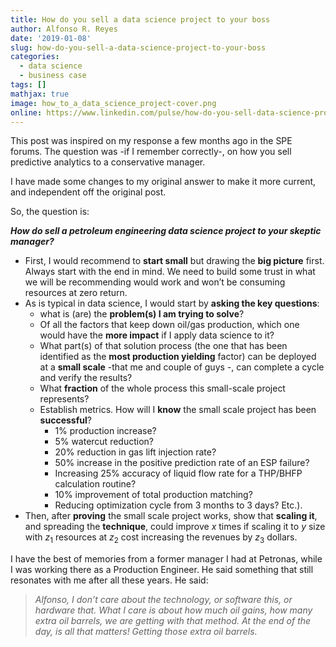 ---
title: How do you sell a data science project to your boss
author: Alfonso R. Reyes
date: '2019-01-08'
slug: how-do-you-sell-a-data-science-project-to-your-boss
categories:
  - data science
  - business case
tags: []
mathjax: true
image: how_to_a_data_science_project-cover.png
online: https://www.linkedin.com/pulse/how-do-you-sell-data-science-project-your-boss-alfonso-r-reyes/
---


<!-- [![](/img/how_to_a_data_science_project-cover.png)](/img/how_to_a_data_science_project-cover.png) -->

This post was inspired on my response a few months ago in the SPE forums. The question was -if I remember correctly-, on how you sell predictive analytics to a conservative manager.

I have made some changes to my original answer to make it more current, and independent off the original post.

So, the question is: 

***How do sell a petroleum engineering data science project to your skeptic manager?***

* First, I would recommend  to **start small** but drawing the **big picture** first. Always start with the end in mind. We need to build some trust in what we will be recommending would work and won't be consuming resources at zero return.
* As is typical in data science, I would start by **asking the key questions**: 
  * what is (are) the **problem(s) I am trying to solve**? 
  * Of all the factors that keep down oil/gas production, which one would have the **more impact** if I apply data science to it? 
  * What part(s) of that solution process (the one that has been identified as the **most production yielding** factor) can be deployed at a **small scale** -that me and couple of guys -, can complete a cycle and verify the results? 
  * What **fraction** of the whole process this small-scale project represents? 
  * Establish metrics. How will I **know** the small scale project has been **successful**? 
    * 1% production increase? 
    * 5% watercut reduction? 
    * 20% reduction in gas lift injection rate? 
    * 50% increase in the positive prediction rate of an ESP failure? 
    * Increasing 25% accuracy of liquid flow rate for a THP/BHFP calculation routine? 
    * 10% improvement of total production matching? 
    * Reducing optimization cycle from 3 months to 3 days? Etc.). 
* Then, after **proving** the small scale project works, show that **scaling it**, and spreading the **technique**, could improve $x$ times if scaling it to  $y$ size with $z_1$ resources at $z_2$ cost increasing the revenues by $z_3$ dollars. 

I have the best of memories from a former manager I had at Petronas, while I was working there as a Production Engineer. He said something that still resonates with me after all these years. He said: 

>  *Alfonso, I don't care about the technology, or software this, or hardware that. What I care is about how much oil gains, how many extra oil barrels, we are getting with that method. At the end of the day, is all that matters! Getting those extra oil barrels.*